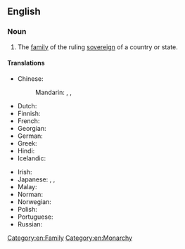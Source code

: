 ==English==

===Noun===
{{en-noun|royal families}}

# The [[family]] of the ruling [[sovereign]] of a country or state.

====Translations====
{{trans-top|family of ruling sovereign}}
* Chinese:
*: Mandarin: {{t+|cmn|皇室|tr=huángshì}}, {{t+|cmn|王室|tr=wángshì}}, {{t+|cmn|皇家|tr=huángjiā}}
* Dutch: {{t|nl|koninklijke familie|f}}
* Finnish: {{t+|fi|kuningasperhe}}
* French: {{t|fr|famille royale|f}}
* Georgian: {{t|ka|სამეფო ოჯახი}}
* German: {{t|de|königliche Familie|f}}
* Greek: {{t|el|βασιλική οικογένεια|f}}
* Hindi: {{t+|hi|राजकुल|m}}
* Icelandic: {{t|is|konungsfjölskylda|f}}
{{trans-mid}}
* Irish: {{t|ga|teaghlach ríoga|m}}
* Japanese: {{t+|ja|王室|tr=おうしつ, ōshitsu}}, {{t+|ja|王家|tr=おうけ, ōke}}, {{t+|ja|皇室|tr=こうしつ, kōshitsu}}
* Malay: {{t|ms|keluarga diraja}}
* Norman: {{t|nrf|fanmil'ye rouoyale|f}} {{qualifier|Jersey}}
* Norwegian: {{t|no|kongefamilie|m}}
* Polish: {{t|pl|[[rodzina]] [[królewski|królewska]]|f}}
* Portuguese: {{t|pt|[[família]] [[real]]|f}}
* Russian: {{t|ru|короле́вская семья́|f}}
{{trans-bottom}}

[[Category:en:Family]]
[[Category:en:Monarchy]]